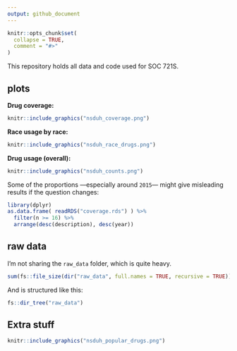 ```yaml
---
output: github_document
---
```


<!-- README.md is generated from README.Rmd. Please edit that file -->

```r
knitr::opts_chunk$set(
  collapse = TRUE,
  comment = "#>"
)
```

This repository holds all data and code used for SOC 721S.

## plots

__Drug coverage:__

```r
knitr::include_graphics("nsduh_coverage.png")
```

__Race usage by race:__

```r
knitr::include_graphics("nsduh_race_drugs.png")
```


__Drug usage (overall):__

```r
knitr::include_graphics("nsduh_counts.png")
```

Some of the proportions —especially around `2015`— might give misleading results if the question changes:

```r
library(dplyr)
as.data.frame( readRDS("coverage.rds") ) %>% 
  filter(n >= 16) %>% 
  arrange(desc(description), desc(year))
```


## raw data

I'm not sharing the `raw_data` folder, which is quite heavy.

```r
sum(fs::file_size(dir("raw_data", full.names = TRUE, recursive = TRUE)))
```

And is structured like this:

```r
fs::dir_tree("raw_data")
```

## Extra stuff

```r
knitr::include_graphics("nsduh_popular_drugs.png")
```

